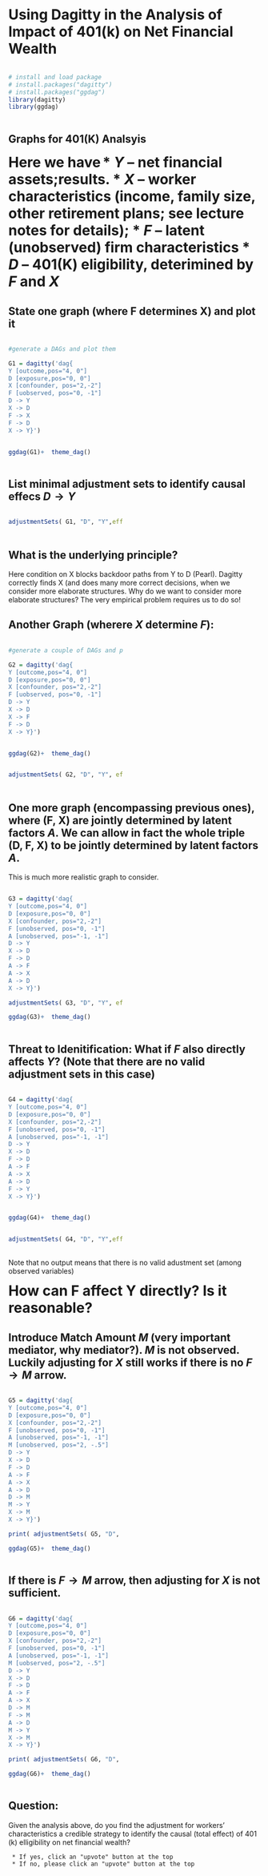 # Using Dagitty in the Analysis of Impact of 401(k) on Net Financial Wealth

<style>
  .col2 {
    columns: 2 200px;         /* number of columns and width in pixels*/
    -webkit-columns: 2 200px; /* chrome, safari */
    -moz-columns: 2 200px;    /* firefox */
  }
  .col3 {
    columns: 3 100px;
    -webkit-columns: 3 100px;
    -moz-columns: 3 100px;
  }
</style>




:::::: {.columns}
::: {.column width="49.5%" data-latex="{0.48\textwidth}" }
```r
# install and load package
# install.packages("dagitty")
# install.packages("ggdag")
library(dagitty)
library(ggdag)

```

:::
::: {.column width="1%" data-latex="{0.04\textwidth}"}
\ 
<!-- an empty Div (with a white space), serving as
a column separator -->
:::
:::::: {.column width="49.5%" data-latex="{0.48\textwidth}"}

```python

```
:::
::::::
\newline



## Graphs for 401(K) Analsyis


<span style="font-size:2em; font-weight:bold">  Here we have</span>
<span style="font-size:2em; font-weight:bold">  * $Y$ -- net financial assets;results. </span>
<span style="font-size:2em; font-weight:bold">  * $X$ -- worker characteristics (income, family size, other retirement plans; see lecture notes for details); </span>
<span style="font-size:2em; font-weight:bold">  * $F$ -- latent (unobserved) firm characteristics </span>
<span style="font-size:2em; font-weight:bold">  * $D$ -- 401(K) eligibility, deterimined by $F$ and $X$ </span>



## State one graph (where F determines X) and plot it

:::::: {.columns}
::: {.column width="49.5%" data-latex="{0.48\textwidth}" }
```r
#generate a DAGs and plot them

G1 = dagitty('dag{
Y [outcome,pos="4, 0"]
D [exposure,pos="0, 0"]
X [confounder, pos="2,-2"]
F [uobserved, pos="0, -1"]
D -> Y
X -> D
F -> X
F -> D
X -> Y}')


ggdag(G1)+  theme_dag()
```

:::
::: {.column width="1%" data-latex="{0.04\textwidth}"}
\ 
<!-- an empty Div (with a white space), serving as
a column separator -->
:::
:::::: {.column width="49.5%" data-latex="{0.48\textwidth}"}

```python

```
:::
::::::
\newline


## List minimal adjustment sets to identify causal effecs $D \to Y$

:::::: {.columns}
::: {.column width="49.5%" data-latex="{0.48\textwidth}" }
```r
adjustmentSets( G1, "D", "Y",effect="total" ) 
```

:::
::: {.column width="1%" data-latex="{0.04\textwidth}"}
\ 
<!-- an empty Div (with a white space), serving as
a column separator -->
:::
:::::: {.column width="49.5%" data-latex="{0.48\textwidth}"}

```python

```
:::
::::::
\newline


## What is the underlying principle? 

Here condition on X blocks backdoor paths from Y to D (Pearl).  Dagitty correctly finds X (and does many more correct decisions, when we consider more elaborate structures. Why do we want to consider more elaborate structures? The very empirical problem requires us to do so!

## Another Graph (wherere $X$ determine $F$):

:::::: {.columns}
::: {.column width="49.5%" data-latex="{0.48\textwidth}" }
```r
#generate a couple of DAGs and plot them

G2 = dagitty('dag{
Y [outcome,pos="4, 0"]
D [exposure,pos="0, 0"]
X [confounder, pos="2,-2"]
F [uobserved, pos="0, -1"]
D -> Y
X -> D
X -> F
F -> D
X -> Y}')


ggdag(G2)+  theme_dag()
```

:::
::: {.column width="1%" data-latex="{0.04\textwidth}"}
\ 
<!-- an empty Div (with a white space), serving as
a column separator -->
:::
:::::: {.column width="49.5%" data-latex="{0.48\textwidth}"}

```python

```
:::
::::::
\newline









:::::: {.columns}
::: {.column width="49.5%" data-latex="{0.48\textwidth}" }
```r
adjustmentSets( G2, "D", "Y", effect="total" )
```

:::
::: {.column width="1%" data-latex="{0.04\textwidth}"}
\ 
<!-- an empty Div (with a white space), serving as
a column separator -->
:::
:::::: {.column width="49.5%" data-latex="{0.48\textwidth}"}

```python

```
:::
::::::
\newline








## One more graph (encompassing previous ones), where (F, X) are jointly determined by latent factors $A$. We can allow in fact the whole triple (D, F, X) to be jointly determined by latent factors $A$.


This is much more realistic graph to consider.


:::::: {.columns}
::: {.column width="49.5%" data-latex="{0.48\textwidth}" }
```r
G3 = dagitty('dag{
Y [outcome,pos="4, 0"]
D [exposure,pos="0, 0"]
X [confounder, pos="2,-2"]
F [unobserved, pos="0, -1"]
A [unobserved, pos="-1, -1"]
D -> Y
X -> D
F -> D
A -> F
A -> X
A -> D
X -> Y}')

adjustmentSets( G3, "D", "Y", effect="total"  ) 

ggdag(G3)+  theme_dag()
```

:::
::: {.column width="1%" data-latex="{0.04\textwidth}"}
\ 
<!-- an empty Div (with a white space), serving as
a column separator -->
:::
:::::: {.column width="49.5%" data-latex="{0.48\textwidth}"}

```python

```
:::
::::::
\newline




## Threat to Idenitification: What if $F$ also directly affects $Y$? (Note that there are no valid adjustment sets in this case)


:::::: {.columns}
::: {.column width="49.5%" data-latex="{0.48\textwidth}" }
```r
G4 = dagitty('dag{
Y [outcome,pos="4, 0"]
D [exposure,pos="0, 0"]
X [confounder, pos="2,-2"]
F [unobserved, pos="0, -1"]
A [unobserved, pos="-1, -1"]
D -> Y
X -> D
F -> D
A -> F
A -> X
A -> D
F -> Y
X -> Y}')


ggdag(G4)+  theme_dag()
```

:::
::: {.column width="1%" data-latex="{0.04\textwidth}"}
\ 
<!-- an empty Div (with a white space), serving as
a column separator -->
:::
:::::: {.column width="49.5%" data-latex="{0.48\textwidth}"}

```python

```
:::
::::::
\newline


:::::: {.columns}
::: {.column width="49.5%" data-latex="{0.48\textwidth}" }
```r
adjustmentSets( G4, "D", "Y",effect="total"  )

```

:::
::: {.column width="1%" data-latex="{0.04\textwidth}"}
\ 
<!-- an empty Div (with a white space), serving as
a column separator -->
:::
:::::: {.column width="49.5%" data-latex="{0.48\textwidth}"}

```python

```
:::
::::::
\newline


Note that no output means that there is no valid adustment set (among observed variables)

<span style="font-size:2em; font-weight:bold">  How can F affect Y directly? Is it reasonable? </span>

## Introduce Match Amount $M$ (very important mediator, why mediator?). $M$ is not observed.  Luckily adjusting for $X$ still works if there is no $F \to M$ arrow.

:::::: {.columns}
::: {.column width="49.5%" data-latex="{0.48\textwidth}" }
```r
G5 = dagitty('dag{
Y [outcome,pos="4, 0"]
D [exposure,pos="0, 0"]
X [confounder, pos="2,-2"]
F [unobserved, pos="0, -1"]
A [unobserved, pos="-1, -1"]
M [unobserved, pos="2, -.5"]
D -> Y
X -> D
F -> D
A -> F
A -> X
A -> D
D -> M
M -> Y
X -> M
X -> Y}')

print( adjustmentSets( G5, "D", "Y",effect="total"  ) )

ggdag(G5)+  theme_dag()
```

:::
::: {.column width="1%" data-latex="{0.04\textwidth}"}
\ 
<!-- an empty Div (with a white space), serving as
a column separator -->
:::
:::::: {.column width="49.5%" data-latex="{0.48\textwidth}"}

```python

```
:::
::::::
\newline


## If  there is $F \to M$ arrow, then adjusting for $X$ is not sufficient.


:::::: {.columns}
::: {.column width="49.5%" data-latex="{0.48\textwidth}" }
```r
G6 = dagitty('dag{
Y [outcome,pos="4, 0"]
D [exposure,pos="0, 0"]
X [confounder, pos="2,-2"]
F [unobserved, pos="0, -1"]
A [unobserved, pos="-1, -1"]
M [uobserved, pos="2, -.5"]
D -> Y
X -> D
F -> D
A -> F
A -> X
D -> M
F -> M
A -> D
M -> Y
X -> M
X -> Y}')

print( adjustmentSets( G6, "D", "Y" ),effect="total"  )

ggdag(G6)+  theme_dag()
```

:::
::: {.column width="1%" data-latex="{0.04\textwidth}"}
\ 
<!-- an empty Div (with a white space), serving as
a column separator -->
:::
:::::: {.column width="49.5%" data-latex="{0.48\textwidth}"}

```python

```
:::
::::::
\newline

## Question:
 
Given the analysis above, do you find the adjustment for workers' characteristics a credible strategy to identify the causal (total effect) of 401 (k) elligibility on net financial wealth?

     * If yes, click an "upvote" button at the top
     * If no, please click an "upvote" button at the top